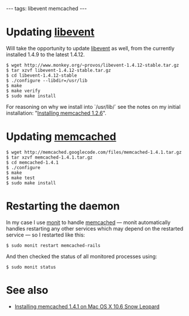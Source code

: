 ---
tags: libevent memcached
---
= Updating [[libevent]] =

Will take the opportunity to update [[libevent]] as well, from the currently installed 1.4.9 to the latest 1.4.12.

<pre lang="shell">$ wget http://www.monkey.org/~provos/libevent-1.4.12-stable.tar.gz
$ tar xzvf libevent-1.4.12-stable.tar.gz 
$ cd libevent-1.4.12-stable
$ ./configure --libdir=/usr/lib
$ make
$ make verify
$ sudo make install</pre>

For reasoning on why we install into `/usr/lib/` see the notes on my initial installation: "[[Installing memcached 1.2.6]]".

= Updating [[memcached]] =

<pre lang="shell">$ wget http://memcached.googlecode.com/files/memcached-1.4.1.tar.gz
$ tar xzvf memcached-1.4.1.tar.gz 
$ cd memcached-1.4.1
$ ./configure
$ make
$ make test
$ sudo make install</pre>

= Restarting the daemon =

In my case I use [[monit]] to handle [[memcached]] &mdash; monit automatically handles restarting any other services which may depend on the restarted service &mdash; so I restarted like this:

<pre lang="shell">$ sudo monit restart memcached-rails</pre>

And then checked the status of all monitored processes using:

<pre lang="shell">$ sudo monit status</pre>

= See also =

* [[Installing memcached 1.4.1 on Mac OS X 10.6 Snow Leopard]]
